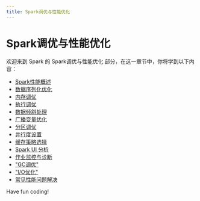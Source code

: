 ```yaml
---
title: Spark调优与性能优化
---
```


# Spark调优与性能优化

欢迎来到 Spark 的 Spark调优与性能优化 部分，在这一章节中，你将学到以下内容：

- [Spark性能概述](./0-spark-performance-overview.mdx)
- [数据序列化优化](./1-data-serialization-optimization.mdx)
- [内存调优](./2-memory-tuning.mdx)
- [执行调优](./3-execution-tuning.mdx)
- [数据倾斜处理](./4-data-skew-processing.mdx)
- [广播变量优化](./5-broadcast-variable-optimization.mdx)
- [分区调优](./6-partition-tuning.mdx)
- [并行度设置](./7-parallelism-settings.mdx)
- [缓存策略选择](./8-cache-strategy-selection.mdx)
- [Spark UI 分析](./9-spark-ui-analysis.mdx)
- [作业监控与诊断](./10-job-monitoring-and-diagnostics.mdx)
- ["GC调优"](./11-gc-tuning.mdx)
- ["I/O优化"](./12-io-optimization.mdx)
- [常见性能问题解决](./13-troubleshooting-common-performance-issues.mdx)

Have fun coding!